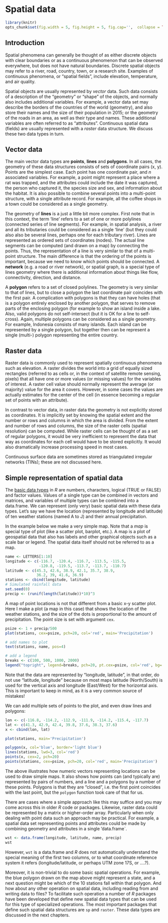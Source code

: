 # Spatial data


```r
library(knitr)
opts_chunk$set(fig.width = 5, fig.height = 5, fig.cap='',  collapse = TRUE)

```

## Introduction

Spatial phenomena can generally be thought of as either discrete objects with clear boundaries or as a continuous phenomenon that can be observed everywhere, but does not have natural boundaries. Discrete spatial objects may refer to a river, road, country, town, or a research site. Examples of continuous phenomena, or "spatial fields", include elevation, temperature, and air quality.

Spatial objects are usually represented by *vector* data. Such data consists of a description of the "geometry" or "shape" of the objects, and normally also includes additional variables. For example, a vector data set may describe the borders of the countries of the world (geometry), and also store their names and the size of their population in 2015; or the geometry of the roads in an area, as well as their type and names. These additional variables are often referred to as "attributes". Continuous spatial data (fields) are usually represented with a *raster* data structure. We discuss these two data types in turn. 

## Vector data 

The main vector data types are __points__, __lines__ and __polygons__. In all cases, the geometry of these data structures consists of sets of coordinate pairs (x, y). Points are the simplest case. Each point has one coordinate pair, and *n* associated variables. For example, a point might represent a place where a rat was trapped, and the attributes could include the date it was captured, the person who captured it, the species size and sex, and information about the habitat. It is also possible to combine several points into a multi-point structure, with a single attribute record. For example, all the coffee shops in a town could be considered as a single geometry.

The geometry of __lines__ is a just a little bit more complex. First note that in this context, the term 'line' refers to a set of one or more polylines (connected series of line segments). For example, in spatial analysis, a river and all its tributaries could be considered as a single 'line' (but they could also also be several lines, perhaps one for each tributary river). Lines are represented as ordered sets of coordinates (nodes). The actual line segments can be computed (and drawn on a map) by connecting the points. Thus, the representation of a line is very similar to that of a multi-point structure. The main difference is that the ordering of the points is important, because we need to know which points should be connected. A __network__ (e.g. a road or river network), or spatial graph, is a special type of lines geometry where there is additional information about things like flow, connectivity, direction, and distance.

A __polygon__ refers to a set of closed polylines. The geometry is very similar to that of lines, but to close a polygon the last coordinate pair coincides with the first pair. A complication with polygons is that they can have holes (that is a polygon entirely enclosed by another polygon, that serves to remove parts of the enclosing polygon (for example to show an island inside a lake. Also, valid polygons do not self-intersect (but it is OK for a line to self-cross). Again, multiple polygons can be considered as a single geometry. For example, Indonesia consists of many islands. Each island can be represented by a single polygon, but together then can be represent a single (multi-) polygon representing the entire country. 

## Raster data 

Raster data is commonly used to represent spatially continuous phenomena such as elevation. A raster divides the world into a grid of equally sized rectangles (referred to as cells or, in the context of satellite remote sensing, pixels) that all have one or more values (or missing values) for the variables of interest. A raster cell value should normally represent the average (or majority) value for the area it covers. However, in some cases the values are actually estimates for the center of the cell (in essence becoming a regular set of points with an attribute).  

In contrast to vector data, in raster data the geometry is not explicitly stored as coordinates. It is implicitly set by knowing the spatial extent and the number or rows and columns in which the area is divided. From the extent and number of rows and columns, the size of the raster cells (spatial resolution) can be computed. While raster cells can be thought of as a set of regular polygons, it would be very inefficient to represent the data that way as coordinates for each cell would have to be stored explicitly. It would also dramatically increase processing speed in most cases.

Continuous surface data are sometimes stored as triangulated irregular networks (TINs); these are not discussed here.


## Simple representation of spatial data

The [basic data types](http://rspatial.org/intr/rst/2-basic-data-types.html) in *R* are numbers, characters, logical (TRUE or FALSE) and factor values. Values of a single type can be combined in vectors and matrices, and variables of multiple types can be combined into a data.frame. We can represent (only very) basic spatial data with these data types. Let's say we have the location (represented by longitude and latitude) of ten weather stations (named A to J) and their annual precipitation.

In the example below we make a very simple map. Note that a *map* is special type of plot (like a scatter plot, barplot, etc.). A map is a plot of geospatial data that also has labels and other graphical objects such as a scale bar or legend. The spatial data itself should not be referred to as a map.

```r
name <- LETTERS[1:10]
longitude <- c(-116.7, -120.4, -116.7, -113.5, -115.5,
               -120.8, -119.5, -113.7, -113.7, -110.7)
latitude <- c(45.3, 42.6, 38.9, 42.1, 35.7, 38.9, 
              36.2, 39, 41.6, 36.9)
stations <- cbind(longitude, latitude)
# Simulated rainfall data
set.seed(0)
precip <- (runif(length(latitude))*10)^3
```

A map of point locations is not that different from a basic x-y scatter plot. Here I make a plot (a map in this case) that shows the location of the weather stations, and the size of the dots is proportional to the amount of precipitation. The point size is set with argument `cex`. 

```r
psize <- 1 + precip/500
plot(stations, cex=psize, pch=20, col='red', main='Precipitation')

# add names to plot
text(stations, name, pos=4)

# add a legend
breaks <- c(100, 500, 1000, 2000)
legend("topright", legend=breaks, pch=20, pt.cex=psize, col='red', bg='gray')
```

Note that the data are represented by "longitude, latitude", in that order, do not use "latitude, longitude" because on most maps latitude (North/South) is used for the vertical axis and longitude (East/West) for the horizontal axis. This is important to keep in mind, as it is a very common source of mistakes! 

We can add multiple sets of points to the plot, and even draw lines and polygons:

```r
lon <- c(-116.8, -114.2, -112.9, -111.9, -114.2, -115.4, -117.7)
lat <- c(41.3, 42.9, 42.4, 39.8, 37.6, 38.3, 37.6) 
x <- cbind(lon, lat)

plot(stations, main='Precipitation')

polygon(x, col='blue', border='light blue')
lines(stations, lwd=3, col='red')
points(x, cex=2, pch=20)
points(stations, cex=psize, pch=20, col='red', main='Precipitation')
```

The above illustrates how numeric vectors representing locations can be used to draw simple maps. It also shows how points can (and typically are) represented by pairs of numbers, and a line and a polygons by a number of these points. Polygons is that they are "closed", i.e. the first point coincides with the last point, but the `polygon` function took care of that for us. 

There are cases where a simple approach like this may suffice and you may come across this in older *R* code or packages. Likewise, raster data could be represented by a matrix or higher-order array. Particularly when only dealing with point data such an approach may be practical. For example, a spatial data set representing points and attributes could be made by combining geometry and attributes in a single 'data.frame`.

```r
wst <- data.frame(longitude, latitude, name, precip)
wst
```

However, `wst` is a data.frame and *R* does not automatically understand the special meaning of the first two columns, or to what coordinate reference system it refers (longitude/latitude, or perhaps UTM zone 17S, or ....?). 

Moreover, it is non-trivial to do some basic spatial operations. For example, the blue polygon drawn on the map above might represent a state, and a next question might be which of the 10 stations fall within that polygon. And how about any other operation on spatial data, including reading from and writing data to files? To facilitate such operation a number of *R* packages have been developed that define new spatial data types that can be used for this type of specialized operations. The most important packages that define such spatial data structures are `sp` and `raster`. These data types are discussed in the next chapters. 


